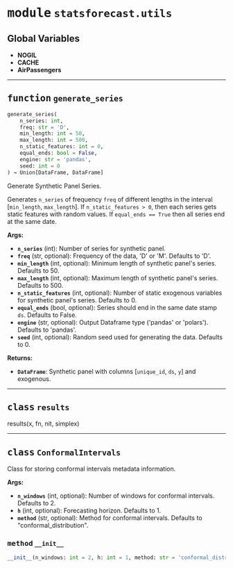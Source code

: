



# <kbd>module</kbd> `statsforecast.utils`




**Global Variables**
---------------
- **NOGIL**
- **CACHE**
- **AirPassengers**

---



## <kbd>function</kbd> `generate_series`

```python
generate_series(
    n_series: int,
    freq: str = 'D',
    min_length: int = 50,
    max_length: int = 500,
    n_static_features: int = 0,
    equal_ends: bool = False,
    engine: str = 'pandas',
    seed: int = 0
) → Union[DataFrame, DataFrame]
```

Generate Synthetic Panel Series. 

Generates `n_series` of frequency `freq` of different lengths in the interval [`min_length`, `max_length`]. If `n_static_features > 0`, then each series gets static features with random values. If `equal_ends == True` then all series end at the same date. 



**Args:**
 
 - <b>`n_series`</b> (int):  Number of series for synthetic panel. 
 - <b>`freq`</b> (str, optional):  Frequency of the data, 'D' or 'M'. Defaults to 'D'. 
 - <b>`min_length`</b> (int, optional):  Minimum length of synthetic panel's series. Defaults to 50. 
 - <b>`max_length`</b> (int, optional):  Maximum length of synthetic panel's series. Defaults to 500. 
 - <b>`n_static_features`</b> (int, optional):  Number of static exogenous variables for synthetic panel's series. Defaults to 0. 
 - <b>`equal_ends`</b> (bool, optional):  Series should end in the same date stamp `ds`. Defaults to False. 
 - <b>`engine`</b> (str, optional):  Output Dataframe type ('pandas' or 'polars'). Defaults to 'pandas'. 
 - <b>`seed`</b> (int, optional):  Random seed used for generating the data. Defaults to 0. 



**Returns:**
 
 - <b>`DataFrame`</b>:  Synthetic panel with columns [`unique_id`, `ds`, `y`] and exogenous. 


---



## <kbd>class</kbd> `results`
results(x, fn, nit, simplex) 





---



## <kbd>class</kbd> `ConformalIntervals`
Class for storing conformal intervals metadata information. 



**Args:**
 
 - <b>`n_windows`</b> (int, optional):  Number of windows for conformal intervals. Defaults to 2. 
 - <b>`h`</b> (int, optional):  Forecasting horizon. Defaults to 1. 
 - <b>`method`</b> (str, optional):  Method for conformal intervals. Defaults to "conformal_distribution". 



### <kbd>method</kbd> `__init__`

```python
__init__(n_windows: int = 2, h: int = 1, method: str = 'conformal_distribution')
```









